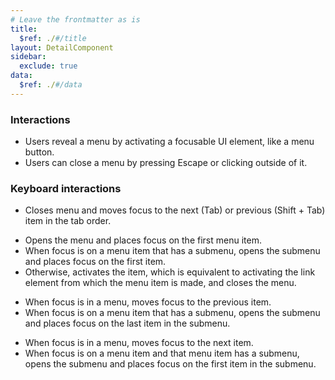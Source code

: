 ```yaml
---
# Leave the frontmatter as is
title:
  $ref: ./#/title
layout: DetailComponent
sidebar:
  exclude: true
data:
  $ref: ./#/data
---
```


### Interactions

- Users reveal a menu by activating a focusable UI element, like a menu button.
- Users can close a menu by pressing Escape or clicking outside of it.

### Keyboard interactions

<KeyboardControls>
<KeyboardControl keyOrCombos="Tab or Shift + Tab">

- Closes menu and moves focus to the next (Tab) or previous (Shift + Tab) item in the tab order.

</KeyboardControl>
<KeyboardControl keyOrCombos="Enter or Space">

- Opens the menu and places focus on the first menu item.
- When focus is on a menu item that has a submenu, opens the submenu and places focus on the first item.
- Otherwise, activates the item, which is equivalent to activating the link element from which the menu item is made, and closes the menu.

</KeyboardControl>
<KeyboardControl keyOrCombos="Up arrow">

- When focus is in a menu, moves focus to the previous item.
- When focus is on a menu item that has a submenu, opens the submenu and places focus on the last item in the submenu.

</KeyboardControl>
<KeyboardControl keyOrCombos="Down arrow">

- When focus is in a menu, moves focus to the next item.
- When focus is on a menu item and that menu item has a submenu, opens the submenu and places focus on the first item in the submenu.

</KeyboardControl>
</KeyboardControls>
